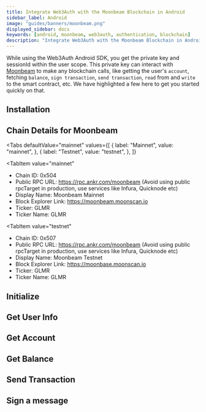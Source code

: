 ```yaml
---
title: Integrate Web3Auth with the Moonbeam Blockchain in Android
sidebar_label: Android
image: "guides/banners/moonbeam.png"
displayed_sidebar: docs
keywords: [android, moonbeam, web3auth, authentication, blockchain]
description: "Integrate Web3Auth with the Moonbeam Blockchain in Android | Documentation - Web3Auth"
---
```



<SEO
  title="Integrate Web3Auth with the Moonbeam Blockchain in Android"
  description="Integrate Web3Auth with the Moonbeam Blockchain in Android | Documentation - Web3Auth"
  image="https://web3auth.io/docs/guides/banners/moonbeam.png"
  slug="/connect-blockchain/evm/moonbeam/android"
/>

While using the Web3Auth Android SDK, you get the private key and sessionId within the user scope. This private key can interact with
[Moonbeam](https://moonbeam.network/networks/moonbeam/) to make any blockchain calls, like getting the user's `account`, fetching `balance`,
`sign transaction`, `send transaction`, `read` from and `write` to the smart contract, etc. We have highlighted a few here to get you started quickly
on that.

## Installation

<InstallationSnippet />

## Chain Details for Moonbeam

<Tabs
 defaultValue="mainnet"
  values={[
    { label: "Mainnet", value: "mainnet", },
    { label: "Testnet", value: "testnet", },
  ]}
>
<TabItem
  value="mainnet"
>

- Chain ID: 0x504
- Public RPC URL: https://rpc.ankr.com/moonbeam (Avoid using public rpcTarget in production, use services like Infura, Quicknode etc)
- Display Name: Moonbeam Mainnet
- Block Explorer Link: https://moonbeam.moonscan.io
- Ticker: GLMR
- Ticker Name: GLMR

</TabItem>

<TabItem
  value="testnet"
>

- Chain ID: 0x507
- Public RPC URL: https://rpc.ankr.com/moonbeam (Avoid using public rpcTarget in production, use services like Infura, Quicknode etc)
- Display Name: Moonbeam Testnet
- Block Explorer Link: https://moonbase.moonscan.io
- Ticker: GLMR
- Ticker Name: GLMR

</TabItem>
</Tabs>

## Initialize

<InitialisationSnippet />

## Get User Info

<UserInfoSnippet />

## Get Account

<GetAccountSnippet />

## Get Balance

<GetBalanceSnippet />

## Send Transaction

<SendTransactionSnippet />

## Sign a message

<SignMessageSnippet />
